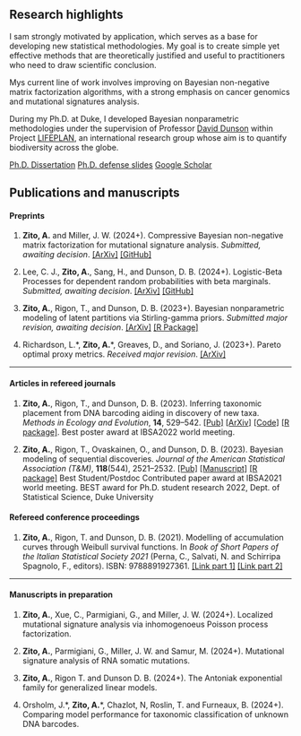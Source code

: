 ## Research highlights {.central}

I sam strongly motivated by application, which serves as a base for developing new statistical methodologies. My goal is to create simple yet effective methods that are theoretically justified and useful to practitioners who need to draw scientific conclusion.

Mys current line of work involves improving on Bayesian non-negative matrix factorization algorithms, with a strong emphasis on cancer genomics and mutational signatures analysis.

During my Ph.D. at Duke, I developed Bayesian nonparametric methodologies under the supervision of Professor [David Dunson](https://scholar.google.co.uk/citations?user=KwEOawwAAAAJ&hl=en) within Project [LIFEPLAN](https://www.helsinki.fi/en/projects/lifeplan), an international research group whose aim is to quantify biodiversity across the globe.

[Ph.D. Dissertation](files/thesis.pdf){.btn .btn-outline-primary .btn role="button" data-toggle="tooltip" title="Dissertation"} [Ph.D. defense slides](files/defense.pdf){.btn .btn-outline-primary .btn role="button" data-toggle="tooltip" title="Defense slides"} [Google Scholar](https://scholar.google.com/citations?user=ciOk2IQAAAAJ&hl=en){.btn .btn-outline-primary .btn role="button" data-toggle="tooltip" title="Google scholar"}

## Publications and manuscripts {.central}

#### [Preprints]{.blue} {.central}

1.  **Zito, A.** and Miller, J. W. (2024+). Compressive Bayesian non-negative matrix factorization for mutational signature analysis. *Submitted, awaiting decision*. [\[ArXiv\]](https://arxiv.org/abs/2404.10974) [\[GitHub\]](https://github.com/alessandrozito/CompressiveNMF)

2.  Lee, C. J., **Zito, A.**, Sang, H., and Dunson, D. B. (2024+). Logistic-Beta Processes for dependent random probabilities with beta marginals. *Submitted, awaiting decision*. [\[ArXiv\]](https://arxiv.org/pdf/2402.07048.pdf) [\[GitHub\]](https://github.com/changwoo-lee/logisticbeta-reproduce)

3.  **Zito, A.**, Rigon, T., and Dunson, D. B. (2023+). Bayesian nonparametric modeling of latent partitions via Stirling-gamma priors. *Submitted major revision, awaiting decision*. [\[ArXiv\]](https://arxiv.org/pdf/2306.02360.pdf) [\[R Package\]](https://github.com/alessandrozito/ConjugateDP)

4.  Richardson, L.\*, **Zito, A.**\*, Greaves, D., and Soriano, J. (2023+). Pareto optimal proxy metrics. *Received major revision*. [\[ArXiv\]](https://arxiv.org/pdf/2307.01000.pdf)

------------------------------------------------------------------------

#### [Articles in refereed journals]{.blue} {.central}

1.  **Zito, A.**, Rigon, T., and Dunson, D. B. (2023). Inferring taxonomic placement from DNA barcoding aiding in discovery of new taxa. *Methods in Ecology and Evolution*, **14**, 529--542. [\[Pub\]](https://doi.org/10.1111/2041-210X.14009) [\[ArXiv\]](https://arxiv.org/abs/2201.09782) [\[Code\]](https://doi.org/10.5281/zenodo.7150668) [\[R package\]](https://github.com/alessandrozito/BayesANT). [Best poster award at IBSA2022 world meeting.]{.orange}

2.  **Zito, A.**, Rigon, T., Ovaskainen, O., and Dunson, D. B. (2023). Bayesian modeling of sequential discoveries. *Journal of the American Statistical Association (T&M)*, **118**(544), 2521--2532. [\[Pub\]](https://doi.org/10.1080/01621459.2022.2060835) [\[Manuscript\]](https://drive.google.com/file/d/1pqPzylh3gu1NMkEY-vZwTJthd_pBPgAW/view) [\[R package\]](https://github.com/alessandrozito/BNPvegan) [Best Student/Postdoc Contributed paper award at IBSA2021 world meeting.]{.orange} [BEST award for Ph.D. student research 2022, Dept. of Statistical Science, Duke University]{.pink}

#### [Refereed conference proceedings]{.blue} {.central}

1.  **Zito, A.**, Rigon, T. and Dunson, D. B. (2021). Modelling of accumulation curves through Weibull survival functions. In *Book of Short Papers of the Italian Statistical Society 2021* (Perna, C., Salvati, N. and Schirripa Spagnolo, F., editors). ISBN: 9788891927361. [\[Link part 1\]](%22https://it.pearson.com/content/dam/region-core/italy/pearson-italy/pdf/Docenti/Universit%C3%A0/pearson-sis-book-2021-parte-1.pdf%22) [\[Link part 2\]](https://it.pearson.com/content/dam/region-core/italy/pearson-italy/pdf/Docenti/Universit%C3%A0/pearson-sis-book-2021-parte-2.pdf)

------------------------------------------------------------------------

#### [Manuscripts in preparation]{.darkred} {.central}

1.  **Zito, A.**, Xue, C., Parmigiani, G., and Miller, J. W. (2024+). Localized mutational signature analysis via inhomogenoeus Poisson process factorization.

2.  **Zito, A.**, Parmigiani, G., Miller, J. W. and Samur, M. (2024+). Mutational signature analysis of RNA somatic mutations.

3.  **Zito, A.**, Rigon T. and Dunson D. B. (2024+). The Antoniak exponential family for generalized linear models.

4.  Orsholm, J.\*, **Zito, A.**\*, Chazlot, N, Roslin, T. and Furneaux, B. (2024+). Comparing model performance for taxonomic classification of unknown DNA barcodes.
